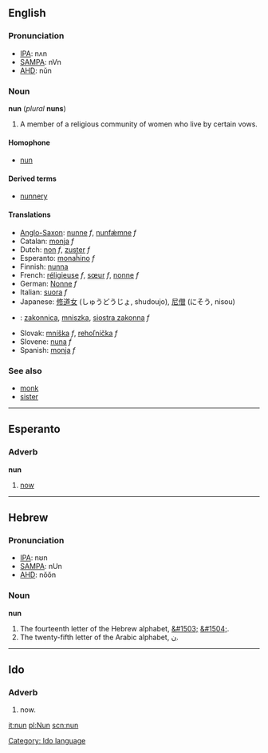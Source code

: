 ==English==
===Pronunciation===
* [[w:IPA|IPA]]: nʌn
* [[w:SAMPA|SAMPA]]: nVn
* [[w:AHD|AHD]]: nŭn

===Noun===
'''nun''' (''plural'' '''nuns''')

#A member of a religious community of women who live by certain vows.


====Homophone====
*[[nun]]

====Derived terms====
*[[nunnery]]

====Translations====
*[[Anglo-Saxon]]: [[nunne]] ''f'', [[nunfǽmne]] ''f''
*Catalan: [[monja]] ''f''
*Dutch: [[non]] ''f'', [[zuster]] ''f''
*Esperanto: [[monaĥino]] ''f''
*Finnish: [[nunna]]
*French: [[réligieuse]] ''f'', [[sœur]] ''f'', [[nonne]] ''f''
*German: [[Nonne]] ''f''
*Italian: [[suora]] ''f''
*Japanese: [[修道女]] (しゅうどうじょ, shudoujo), [[尼僧]] (にそう, nisou)
*{{pl}}: [[zakonnica]], [[mniszka]], [[siostra zakonna]] ''f''
*Slovak: [[mníška#Slovak|mníška]] ''f'', [[rehoľníčka#Slovak|rehoľníčka]] ''f''
*Slovene: [[nuna]] ''f''
*Spanish: [[monja]] ''f''

===See also===
*[[monk]]
*[[sister]]

----

==Esperanto==
===Adverb===
'''nun'''

# [[now]]

----
==Hebrew==
===Pronunciation===
* [[w:IPA|IPA]]: nʊn
* [[w:SAMPA|SAMPA]]: nUn
* [[w:AHD|AHD]]: nŏŏn

===Noun===
'''nun'''

# The fourteenth letter of the Hebrew alphabet, [[&#1503;]] [[&#1504;]].
# The twenty-fifth letter of the Arabic alphabet, [[ن]].

----
==Ido==
===Adverb===
# now.
[[Category: Ido language]]

[[it:nun]]
[[pl:Nun]]
[[scn:nun]]